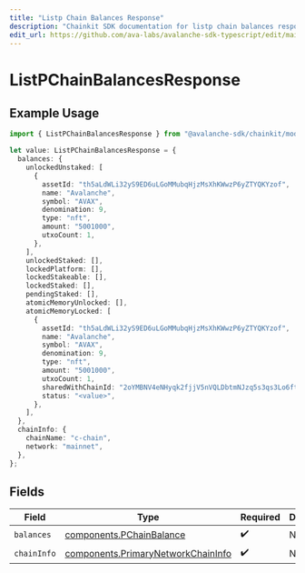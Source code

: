```yaml
---
title: "Listp Chain Balances Response"
description: "Chainkit SDK documentation for listp chain balances response"
edit_url: https://github.com/ava-labs/avalanche-sdk-typescript/edit/main/chainkit/docs/models/components/listpchainbalancesresponse.md
---
```


# ListPChainBalancesResponse

## Example Usage

```typescript
import { ListPChainBalancesResponse } from "@avalanche-sdk/chainkit/models/components";

let value: ListPChainBalancesResponse = {
  balances: {
    unlockedUnstaked: [
      {
        assetId: "th5aLdWLi32yS9ED6uLGoMMubqHjzMsXhKWwzP6yZTYQKYzof",
        name: "Avalanche",
        symbol: "AVAX",
        denomination: 9,
        type: "nft",
        amount: "5001000",
        utxoCount: 1,
      },
    ],
    unlockedStaked: [],
    lockedPlatform: [],
    lockedStakeable: [],
    lockedStaked: [],
    pendingStaked: [],
    atomicMemoryUnlocked: [],
    atomicMemoryLocked: [
      {
        assetId: "th5aLdWLi32yS9ED6uLGoMMubqHjzMsXhKWwzP6yZTYQKYzof",
        name: "Avalanche",
        symbol: "AVAX",
        denomination: 9,
        type: "nft",
        amount: "5001000",
        utxoCount: 1,
        sharedWithChainId: "2oYMBNV4eNHyqk2fjjV5nVQLDbtmNJzq5s3qs3Lo6ftnC6FByM",
        status: "<value>",
      },
    ],
  },
  chainInfo: {
    chainName: "c-chain",
    network: "mainnet",
  },
};
```

## Fields

| Field                                                                                    | Type                                                                                     | Required                                                                                 | Description                                                                              |
| ---------------------------------------------------------------------------------------- | ---------------------------------------------------------------------------------------- | ---------------------------------------------------------------------------------------- | ---------------------------------------------------------------------------------------- |
| `balances`                                                                               | [components.PChainBalance](https://github.com/ava-labs/avalanche-sdk-typescript/blob/main/chainkit/models/components/pchainbalance.md)                     | :heavy_check_mark:                                                                       | N/A                                                                                      |
| `chainInfo`                                                                              | [components.PrimaryNetworkChainInfo](https://github.com/ava-labs/avalanche-sdk-typescript/blob/main/chainkit/models/components/primarynetworkchaininfo.md) | :heavy_check_mark:                                                                       | N/A                                                                                      |